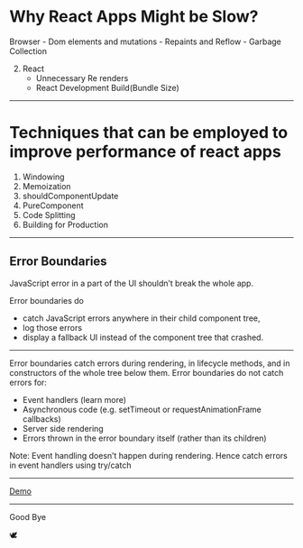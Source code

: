
# Why React Apps Might be Slow?
Browser
    - Dom elements and mutations
    - Repaints and Reflow
    - Garbage Collection

2. React
    - Unnecessary Re renders
    - React Development Build(Bundle Size)

---

# Techniques that can be employed to improve performance of react apps
1. Windowing
2. Memoization
3. shouldComponentUpdate
4. PureComponent
6. Code Splitting
7. Building for Production

---
## Error Boundaries
 JavaScript error in a part of the UI shouldn’t break the whole app. 

Error boundaries do 
 - catch JavaScript errors anywhere in their child component tree, 
 - log those errors
 - display a fallback UI instead of the component tree that crashed. 

---

Error boundaries catch errors during rendering, in lifecycle methods, and in constructors of the whole tree below them.
Error boundaries do not catch errors for:
 - Event handlers (learn more)
 - Asynchronous code (e.g. setTimeout or requestAnimationFrame callbacks)
 - Server side rendering
 - Errors thrown in the error boundary itself (rather than its children)

Note: Event handling doesn’t happen during rendering. Hence catch errors in event handlers using try/catch

---

[Demo](https://codesandbox.io/s/n4z49z0lxl)

---
Good Bye

🕊️